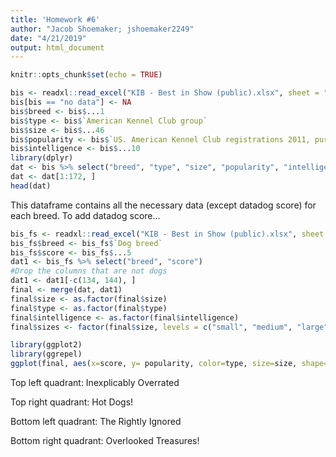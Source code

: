 ```yaml
---
title: 'Homework #6'
author: "Jacob Shoemaker; jshoemaker2249"
date: "4/21/2019"
output: html_document
---
```


```r
knitr::opts_chunk$set(echo = TRUE)
```

```r
bis <- readxl::read_excel("KIB - Best in Show (public).xlsx", sheet = "Best in show", skip = 6)
bis[bis == "no data"] <- NA
bis$breed <- bis$...1
bis$type <- bis$`American Kennel Club group`
bis$size <- bis$...46
bis$popularity <- bis$`US. American Kennel Club registrations 2011, pure breeds only`
bis$intelligence <- bis$...10
library(dplyr)
dat <- bis %>% select("breed", "type", "size", "popularity", "intelligence")
dat <- dat[1:172, ]
head(dat)
```


This dataframe contains all the necessary data (except datadog score) for each breed. To add datadog score...


```r
bis_fs <- readxl::read_excel("KIB - Best in Show (public).xlsx", sheet = "Best in show full sheet", skip = 3)
bis_fs$breed <- bis_fs$`Dog breed`
bis_fs$score <- bis_fs$...5
dat1 <- bis_fs %>% select("breed", "score")
#Drop the columns that are not dogs
dat1 <- dat1[-c(134, 144), ]
final <- merge(dat, dat1)
final$size <- as.factor(final$size)
final$type <- as.factor(final$type)
final$intelligence <- as.factor(final$intelligence)
final$sizes <- factor(final$size, levels = c("small", "medium", "large"))
```

```r
library(ggplot2)
library(ggrepel)
ggplot(final, aes(x=score, y= popularity, color=type, size=size, shape=intelligence)) + geom_point() + geom_text_repel(label=final$breed, size = 2) + geom_vline(xintercept = 2.5) + geom_hline(yintercept = 75) + ggtitle("Top Dogs") + ylab("Popularity") + xlab("Datadog Score") 
```


Top left quadrant: Inexplicably Overrated

Top right quadrant: Hot Dogs!

Bottom left quadrant: The Rightly Ignored

Bottom right quadrant: Overlooked Treasures!